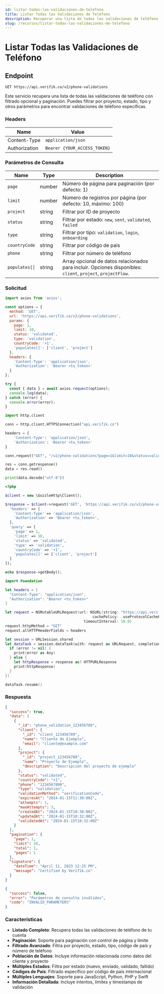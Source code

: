 ```yaml
---
id: listar-todas-las-validaciones-de-telefono
title: Listar Todas las Validaciones de Teléfono
description: Recuperar una lista de todas las validaciones de teléfono con filtrado opcional y paginación
slug: /recursos/listar-todas-las-validaciones-de-telefono
---
```



# Listar Todas las Validaciones de Teléfono

## Endpoint

```
GET https://api.verifik.co/v2/phone-validations
```

Este servicio recupera una lista de todas las validaciones de teléfono con filtrado opcional y paginación. Puedes filtrar por proyecto, estado, tipo y otros parámetros para encontrar validaciones de teléfono específicas.

### Headers

| Name          | Value                        |
| ------------- | ---------------------------- |
| Content-Type  | `application/json`           |
| Authorization | `Bearer {YOUR_ACCESS_TOKEN}` |

### Parámetros de Consulta

| Name          | Type    | Description                                                                                    |
| ------------- | ------- | ---------------------------------------------------------------------------------------------- |
| `page`        | number  | Número de página para paginación (por defecto: 1)                                             |
| `limit`       | number  | Número de registros por página (por defecto: 10, máximo: 100)                                |
| `project`     | string  | Filtrar por ID de proyecto                                                                    |
| `status`      | string  | Filtrar por estado: `new`, `sent`, `validated`, `failed`                                     |
| `type`        | string  | Filtrar por tipo: `validation`, `login`, `onboarding`                                         |
| `countryCode` | string  | Filtrar por código de país                                                                     |
| `phone`       | string  | Filtrar por número de teléfono                                                                 |
| `populates[]` | string  | Array opcional de datos relacionados para incluir. Opciones disponibles: `client`, `project`, `projectFlow`. |

### Solicitud

<Tabs>
  <TabItem value="javascript" label="JavaScript">

```javascript
import axios from 'axios';

const options = {
  method: 'GET',
  url: 'https://api.verifik.co/v2/phone-validations',
  params: {
    page: 1,
    limit: 10,
    status: 'validated',
    type: 'validation',
    countryCode: '+1',
    'populates[]': ['client', 'project']
  },
  headers: {
    'Content-Type': 'application/json',
    'Authorization': 'Bearer <tu_token>'
  }
};

try {
  const { data } = await axios.request(options);
  console.log(data);
} catch (error) {
  console.error(error);
}
```

  </TabItem>
  <TabItem value="python" label="Python">

```python
import http.client

conn = http.client.HTTPSConnection("api.verifik.co")

headers = {
    'Content-Type': 'application/json',
    'Authorization': 'Bearer <tu_token>'
}

conn.request("GET", "/v2/phone-validations?page=1&limit=10&status=validated&type=validation&countryCode=%2B1&populates[]=client&populates[]=project", headers=headers)

res = conn.getresponse()
data = res.read()

print(data.decode("utf-8"))
```

  </TabItem>
  <TabItem value="php" label="PHP">

```php
<?php

$client = new \GuzzleHttp\Client();

$response = $client->request('GET', 'https://api.verifik.co/v2/phone-validations', [
  'headers' => [
    'Content-Type' => 'application/json',
    'Authorization' => 'Bearer <tu_token>',
  ],
  'query' => [
    'page' => 1,
    'limit' => 10,
    'status' => 'validated',
    'type' => 'validation',
    'countryCode' => '+1',
    'populates[]' => ['client', 'project']
  ]
]);

echo $response->getBody();
```

  </TabItem>
  <TabItem value="swift" label="Swift">

```swift
import Foundation

let headers = [
  "Content-Type": "application/json",
  "Authorization": "Bearer <tu_token>"
]

let request = NSMutableURLRequest(url: NSURL(string: "https://api.verifik.co/v2/phone-validations?page=1&limit=10&status=validated&type=validation&countryCode=%2B1&populates[]=client&populates[]=project")! as URL,
                                        cachePolicy: .useProtocolCachePolicy,
                                    timeoutInterval: 10.0)
request.httpMethod = "GET"
request.allHTTPHeaderFields = headers

let session = URLSession.shared
let dataTask = session.dataTask(with: request as URLRequest, completionHandler: { (data, response, error) -> Void in
  if (error != nil) {
    print(error as Any)
  } else {
    let httpResponse = response as? HTTPURLResponse
    print(httpResponse)
  }
})

dataTask.resume()
```

  </TabItem>
</Tabs>

### Respuesta

<Tabs>
  <TabItem value="200" label="200">

```json
{
  "success": true,
  "data": [
    {
      "_id": "phone_validation_123456789",
      "client": {
        "_id": "client_123456789",
        "name": "Cliente de Ejemplo",
        "email": "cliente@example.com"
      },
      "project": {
        "_id": "project_123456789",
        "name": "Proyecto de Ejemplo",
        "description": "Descripción del proyecto de ejemplo"
      },
      "status": "validated",
      "countryCode": "+1",
      "phone": "1234567890",
      "type": "validation",
      "validationMethod": "verificationCode",
      "expiresAt": "2024-01-15T11:30:00Z",
      "attempts": 1,
      "maxAttempts": 3,
      "createdAt": "2024-01-15T10:30:00Z",
      "updatedAt": "2024-01-15T10:32:00Z",
      "validatedAt": "2024-01-15T10:32:00Z"
    }
  ],
  "pagination": {
    "page": 1,
    "limit": 10,
    "total": 1,
    "pages": 1
  },
  "signature": {
    "dateTime": "April 11, 2023 12:25 PM",
    "message": "Certified by Verifik.co"
  }
}
```

  </TabItem>
  <TabItem value="400" label="400">

```json
{
  "success": false,
  "error": "Parámetros de consulta inválidos",
  "code": "INVALID_PARAMETERS"
}
```

  </TabItem>
</Tabs>

### Características

- **Listado Completo**: Recupera todas las validaciones de teléfono de tu cuenta
- **Paginación**: Soporte para paginación con control de página y límite
- **Filtrado Avanzado**: Filtra por proyecto, estado, tipo, código de país y número de teléfono
- **Población de Datos**: Incluye información relacionada como datos del cliente y proyecto
- **Múltiples Estados**: Filtra por estado (nuevo, enviado, validado, fallido)
- **Códigos de País**: Filtrado específico por código de país internacional
- **Múltiples Lenguajes**: Soporte para JavaScript, Python, PHP y Swift
- **Información Detallada**: Incluye intentos, límites y timestamps de validación
